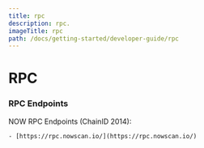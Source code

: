 ```yaml
---
title: rpc
description: rpc.
imageTitle: rpc
path: /docs/getting-started/developer-guide/rpc
---
```


# RPC

### RPC Endpoints

NOW RPC Endpoints (ChainID 2014):

    - [https://rpc.nowscan.io/](https://rpc.nowscan.io/)


